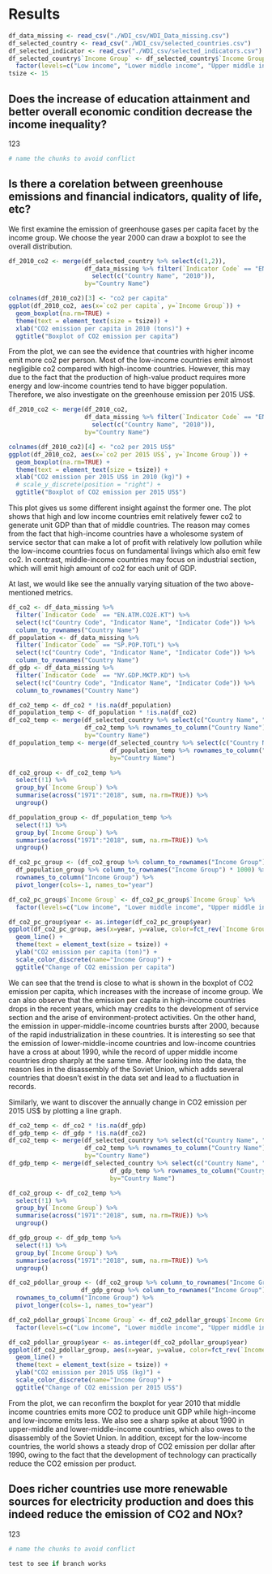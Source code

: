 # Results

```r
df_data_missing <- read_csv("./WDI_csv/WDI_Data_missing.csv")
df_selected_country <- read_csv("./WDI_csv/selected_countries.csv")
df_selected_indicator <- read_csv("./WDI_csv/selected_indicators.csv")
df_selected_country$`Income Group` <- df_selected_country$`Income Group` %>% 
  factor(levels=c("Low income", "Lower middle income", "Upper middle income", "High income"))
tsize <- 15
```

## Does the increase of education attainment and better overall economic condition decrease the income inequality?
123
```r
# name the chunks to avoid conflict
```

## Is there a corelation between greenhouse emissions and financial indicators, quality of life, etc?
We first examine the emission of greenhouse gases per capita facet by the income group. We choose the year 2000 can draw a boxplot to see the overall distribution.
```r
df_2010_co2 <- merge(df_selected_country %>% select(c(1,2)), 
                     df_data_missing %>% filter(`Indicator Code` == "EN.ATM.CO2E.PC") %>% 
                       select(c("Country Name", "2010")),
                     by="Country Name")

colnames(df_2010_co2)[3] <- "co2 per capita"
ggplot(df_2010_co2, aes(x=`co2 per capita`, y=`Income Group`)) + 
  geom_boxplot(na.rm=TRUE) +
  theme(text = element_text(size = tsize)) +
  xlab("CO2 emission per capita in 2010 (tons)") + 
  ggtitle("Boxplot of CO2 emission per capita")

```

From the plot, we can see the evidence that countries with higher income emit more co2 per person. Most of the low-income countries emit almost negligible co2 compared with high-income countries. However, this may due to the fact that the production of high-value product requires more energy and low-income countries tend to have  bigger population. Therefore, we also investigate on the greenhouse emission per 2015 US$.

```r
df_2010_co2 <- merge(df_2010_co2, 
                     df_data_missing %>% filter(`Indicator Code` == "EN.ATM.CO2E.KD.GD") %>% 
                       select(c("Country Name", "2010")),
                     by="Country Name")

colnames(df_2010_co2)[4] <- "co2 per 2015 US$"
ggplot(df_2010_co2, aes(x=`co2 per 2015 US$`, y=`Income Group`)) + 
  geom_boxplot(na.rm=TRUE) +
  theme(text = element_text(size = tsize)) +
  xlab("CO2 emission per 2015 US$ in 2010 (kg)") +
  # scale_y_discrete(position = "right") +
  ggtitle("Boxplot of CO2 emission per 2015 US$")
```

This plot gives us some different insight against the former one. The plot shows that high and low income countries emit relatively fewer co2 to generate unit GDP than that of middle countries. The reason may comes from the fact that high-income countries have a wholesome system of service sector that can make a lot of profit with relatively low pollution while the low-income countries focus on fundamental livings which also emit few co2. In contrast, middle-income countries may focus on industrial section, which will emit high amount of co2 for each unit of GDP.

At last, we would like see the annually varying situation of the two above-mentioned metrics.

```r
df_co2 <- df_data_missing %>% 
  filter(`Indicator Code` == "EN.ATM.CO2E.KT") %>% 
  select(!c("Country Code", "Indicator Name", "Indicator Code")) %>% 
  column_to_rownames("Country Name")
df_population <- df_data_missing %>% 
  filter(`Indicator Code` == "SP.POP.TOTL") %>% 
  select(!c("Country Code", "Indicator Name", "Indicator Code")) %>% 
  column_to_rownames("Country Name")
df_gdp <- df_data_missing %>% 
  filter(`Indicator Code` == "NY.GDP.MKTP.KD") %>% 
  select(!c("Country Code", "Indicator Name", "Indicator Code")) %>% 
  column_to_rownames("Country Name")

df_co2_temp <- df_co2 * !is.na(df_population)
df_population_temp <- df_population * !is.na(df_co2)
df_co2_temp <- merge(df_selected_country %>% select(c("Country Name", "Income Group")), 
                     df_co2_temp %>% rownames_to_column("Country Name"),
                     by="Country Name")
df_population_temp <- merge(df_selected_country %>% select(c("Country Name", "Income Group")), 
                            df_population_temp %>% rownames_to_column("Country Name"),
                            by="Country Name")

df_co2_group <- df_co2_temp %>% 
  select(!1) %>% 
  group_by(`Income Group`) %>% 
  summarise(across("1971":"2018", sum, na.rm=TRUE)) %>%  
  ungroup()

df_population_group <- df_population_temp %>% 
  select(!1) %>% 
  group_by(`Income Group`) %>% 
  summarise(across("1971":"2018", sum, na.rm=TRUE)) %>%  
  ungroup()

df_co2_pc_group <- (df_co2_group %>% column_to_rownames("Income Group") / 
  df_population_group %>% column_to_rownames("Income Group") * 1000) %>% 
  rownames_to_column("Income Group") %>%
  pivot_longer(cols=-1, names_to="year")

df_co2_pc_group$`Income Group` <- df_co2_pc_group$`Income Group` %>% 
  factor(levels=c("Low income", "Lower middle income", "Upper middle income", "High income"))

df_co2_pc_group$year <- as.integer(df_co2_pc_group$year)
ggplot(df_co2_pc_group, aes(x=year, y=value, color=fct_rev(`Income Group`))) +
  geom_line() +
  theme(text = element_text(size = tsize)) +
  ylab("CO2 emission per capita (ton)") +
  scale_color_discrete(name="Income Group") +
  ggtitle("Change of CO2 emission per capita")
```

We can see that the trend is close to what is shown in the boxplot of CO2 emission per capita, which increases with the increase of income group. We can also observe that the emission per capita in high-income countries drops in the recent years, which may credits to the development of service section and the arise of environment-protect activities. On the other hand, the emission in upper-middle-income countries bursts after 2000, because of the rapid industrialization in these countries. It is interesting so see that the emission of lower-middle-income countries and low-income countries have a cross at about 1990, while the record of upper middle income countries drop sharply at the same time. After looking into the data, the reason lies in the disassembly of the Soviet Union, which adds several countries that doesn't exist in the data set and lead to a fluctuation in records.

Similarly, we want to discover the annually change in CO2 emission per 2015 US$ by plotting a line graph.

```r
df_co2_temp <- df_co2 * !is.na(df_gdp)
df_gdp_temp <- df_gdp * !is.na(df_co2)
df_co2_temp <- merge(df_selected_country %>% select(c("Country Name", "Income Group")), 
                     df_co2_temp %>% rownames_to_column("Country Name"),
                     by="Country Name")
df_gdp_temp <- merge(df_selected_country %>% select(c("Country Name", "Income Group")), 
                            df_gdp_temp %>% rownames_to_column("Country Name"),
                            by="Country Name")

df_co2_group <- df_co2_temp %>% 
  select(!1) %>% 
  group_by(`Income Group`) %>% 
  summarise(across("1971":"2018", sum, na.rm=TRUE)) %>%  
  ungroup()

df_gdp_group <- df_gdp_temp %>% 
  select(!1) %>% 
  group_by(`Income Group`) %>% 
  summarise(across("1971":"2018", sum, na.rm=TRUE)) %>%  
  ungroup()

df_co2_pdollar_group <- (df_co2_group %>% column_to_rownames("Income Group") / 
                    df_gdp_group %>% column_to_rownames("Income Group") * 10^6) %>% 
  rownames_to_column("Income Group") %>%
  pivot_longer(cols=-1, names_to="year")

df_co2_pdollar_group$`Income Group` <- df_co2_pdollar_group$`Income Group` %>% 
  factor(levels=c("Low income", "Lower middle income", "Upper middle income", "High income"))

df_co2_pdollar_group$year <- as.integer(df_co2_pdollar_group$year)
ggplot(df_co2_pdollar_group, aes(x=year, y=value, color=fct_rev(`Income Group`))) +
  geom_line() +
  theme(text = element_text(size = tsize)) +
  ylab("CO2 emission per 2015 US$ (kg)") +
  scale_color_discrete(name="Income Group") +
  ggtitle("Change of CO2 emission per 2015 US$")
```

From the plot, we can reconfirm the boxplot for year 2010 that middle income countries emits more CO2 to produce unit GDP while high-income and low-income emits less. We also see a sharp spike at about 1990 in upper-middle and lower-middle-income countries, which also owes to the disassembly of the Soviet Union. In addition, except for the low-income countries, the world shows a steady drop of CO2 emission per dollar after 1990, owing to the fact that the development of technology can practically reduce the CO2 emission per product.

## Does richer countries use more renewable sources for electricity production and does this indeed reduce the emission of CO2 and NOx?
123
```r
# name the chunks to avoid conflict

test to see if branch works
```